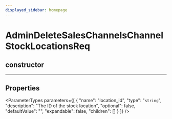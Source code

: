 ```yaml
---
displayed_sidebar: homepage
---
```



# AdminDeleteSalesChannelsChannelStockLocationsReq

## constructor

___

## Properties

<ParameterTypes parameters={[
  {
    "name": "location_id",
    "type": "`string`",
    "description": "The ID of the stock location",
    "optional": false,
    "defaultValue": "",
    "expandable": false,
    "children": []
  }
]} />
